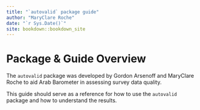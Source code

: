 ```yaml
--- 
title: "`autovalid` package guide"
author: "MaryClare Roche"
date: "`r Sys.Date()`"
site: bookdown::bookdown_site
---
```


# Package & Guide Overview

The `autovalid` package was developed by Gordon Arsenoff and MaryClare Roche to 
aid Arab Barometer in assessing survey data quality.

This guide should serve as a reference for how to use the `autovalid` package and
how to understand the results.
